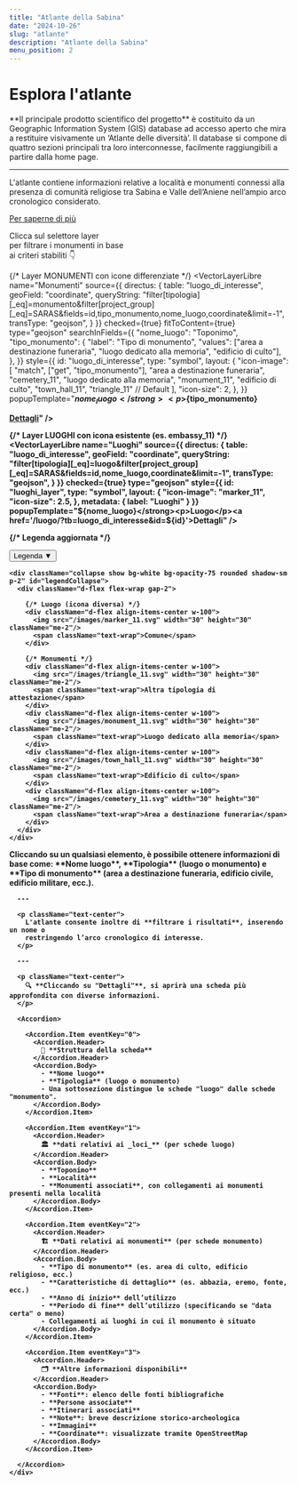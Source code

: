 ```yaml
---
title: "Atlante della Sabina"
date: "2024-10-26"
slug: "atlante"
description: "Atlante della Sabina"
menu_position: 2
---
```



# Esplora l'atlante

<div className="bg-light p-4 rounded shadow-sm text-center">
  **Il principale prodotto scientifico del progetto** è costituito da un Geographic Information System (GIS) database ad accesso aperto che mira a restituire visivamente un ‘Atlante delle diversità’. Il database si compone di quattro sezioni principali tra loro interconnesse, facilmente raggiungibili a partire dalla home page.
  
  ---

  L'atlante contiene informazioni relative a località e monumenti connessi alla presenza di comunità religiose tra Sabina e Valle dell’Aniene nell’ampio arco cronologico considerato.

  [Per saperne di più](#dettagli)
</div>


<div className="text-end text-secondary">
  Clicca sul selettore layer<br />per filtrare i monumenti in base<br />ai criteri stabiliti 👇
</div>
<div className="position-relative">
<MapLibre
  height="800px"
  baseLayers={["CartoDb"]}
  sprite="https://openmaptiles.github.io/osm-bright-gl-style/sprite">

  {/* Layer MONUMENTI con icone differenziate */}
  <VectorLayerLibre
    name="Monumenti"
    source={{
      directus: {
        table: "luogo_di_interesse",
        geoField: "coordinate",
        queryString:
          "filter[tipologia][_eq]=monumento&filter[project_group][_eq]=SARAS&fields=id,tipo_monumento,nome_luogo,coordinate&limit=-1",
        transType: "geojson",
      }
    }}
    checked={true}
    fitToContent={true}
    type="geojson"
    searchInFields={{
      "nome_luogo": "Toponimo",
      "tipo_monumento": {
        "label": "Tipo di monumento",
        "values": ["area a destinazione funeraria", "luogo dedicato alla memoria", "edificio di culto"],
      },
    }}
    style={{
      id: "luogo_di_interesse",
      type: "symbol",
      layout: {
        "icon-image": [
          "match",
          ["get", "tipo_monumento"],
          "area a destinazione funeraria", "cemetery_11",
          "luogo dedicato alla memoria", "monument_11",
          "edificio di culto", "town_hall_11",
          "triangle_11" // Default
        ],
        "icon-size": 2,
      },
    }}
    popupTemplate="<strong>${nome_luogo}</strong><p>${tipo_monumento}</p><a href='/monumento/?tb=luogo_di_interesse&id=${id}'>Dettagli</a>"
  />

  {/* Layer LUOGHI con icona esistente (es. embassy_11) */}
  <VectorLayerLibre
    name="Luoghi"
    source={{
      directus: {
        table: "luogo_di_interesse",
        geoField: "coordinate",
        queryString:
          "filter[tipologia][_eq]=luogo&filter[project_group][_eq]=SARAS&fields=id,nome_luogo,coordinate&limit=-1",
        transType: "geojson",
      }
    }}
    checked={true}
    type="geojson"
    style={{
      id: "luoghi_layer",
      type: "symbol",
      layout: {
        "icon-image": "marker_11",
        "icon-size": 2.5,
      },
      metadata: {
        label: "Luoghi"
      }
    }}
    popupTemplate="<strong>${nome_luogo}</strong><p>Luogo</p><a href='/luogo/?tb=luogo_di_interesse&id=${id}'>Dettagli</a>"
  />
</MapLibre>

  {/* Legenda aggiornata */}
  <div className="position-absolute bottom-0 start-0 m-3" style={{ zIndex: 1000, minWidth: "220px", maxWidth: "280px" }}>
    <button
      className="btn w-100 text-white py-1"
      style={{ backgroundColor: "#990033" }} 
      type="button"
      data-bs-toggle="collapse"
      data-bs-target="#legendCollapse"
      aria-expanded="false"
      aria-controls="legendCollapse"
    >
      Legenda ▼
    </button>

    <div className="collapse show bg-white bg-opacity-75 rounded shadow-sm p-2" id="legendCollapse">
      <div className="d-flex flex-wrap gap-2">

        {/* Luogo (icona diversa) */}
        <div className="d-flex align-items-center w-100">
          <img src="/images/marker_11.svg" width="30" height="30" className="me-2"/>
          <span className="text-wrap">Comune</span>
        </div>

        {/* Monumenti */}
        <div className="d-flex align-items-center w-100">
          <img src="/images/triangle_11.svg" width="30" height="30" className="me-2"/>
          <span className="text-wrap">Altra tipologia di attestazione</span>
        </div>
        <div className="d-flex align-items-center w-100">
          <img src="/images/monument_11.svg" width="30" height="30" className="me-2"/>
          <span className="text-wrap">Luogo dedicato alla memoria</span>
        </div>
        <div className="d-flex align-items-center w-100">
          <img src="/images/town_hall_11.svg" width="30" height="30" className="me-2"/>
          <span className="text-wrap">Edificio di culto</span>
        </div>
        <div className="d-flex align-items-center w-100">
          <img src="/images/cemetery_11.svg" width="30" height="30" className="me-2"/>
          <span className="text-wrap">Area a destinazione funeraria</span>
        </div>
      </div>
    </div>
  </div>
</div>

<Row className="my-4" id="dettagli">
  <Col md={12}>
    <div className="bg-light p-4 rounded shadow-sm">
      <p className="text-center">
        Cliccando su un qualsiasi elemento, è possibile ottenere informazioni di base come:
        **Nome luogo**, **Tipologia** (luogo o monumento) e **Tipo di monumento**
        (area a destinazione funeraria, edificio civile, edificio militare, ecc.).
      </p>

      ---

      <p className="text-center">
        L'atlante consente inoltre di **filtrare i risultati**, inserendo un nome o
        restringendo l’arco cronologico di interesse.
      </p>

      ---

      <p className="text-center">
        🔍 **Cliccando su "Dettagli"**, si aprirà una scheda più approfondita con diverse informazioni.
      </p>

      <Accordion>
        
        <Accordion.Item eventKey="0">
          <Accordion.Header>
            📜 **Struttura della scheda**
          </Accordion.Header>
          <Accordion.Body>
            - **Nome luogo**
            - **Tipologia** (luogo o monumento)
            - Una sottosezione distingue le schede "luogo" dalle schede "monumento".
          </Accordion.Body>
        </Accordion.Item>

        <Accordion.Item eventKey="1">
          <Accordion.Header>
            🏛️ **dati relativi ai _loci_** (per schede luogo)
          </Accordion.Header>
          <Accordion.Body>
            - **Toponimo**
            - **Località**
            - **Monumenti associati**, con collegamenti ai monumenti presenti nella località
          </Accordion.Body>
        </Accordion.Item>

        <Accordion.Item eventKey="2">
          <Accordion.Header>
            🏗️ **Dati relativi ai monumenti** (per schede monumento)
          </Accordion.Header>
          <Accordion.Body>
            - **Tipo di monumento** (es. area di culto, edificio religioso, ecc.)
            - **Caratteristiche di dettaglio** (es. abbazia, eremo, fonte, ecc.)
            - **Anno di inizio** dell’utilizzo
            - **Periodo di fine** dell’utilizzo (specificando se "data certa" o meno)
            - Collegamenti ai luoghi in cui il monumento è situato
          </Accordion.Body>
        </Accordion.Item>

        <Accordion.Item eventKey="3">
          <Accordion.Header>
            🗂️ **Altre informazioni disponibili**
          </Accordion.Header>
          <Accordion.Body>
            - **Fonti**: elenco delle fonti bibliografiche
            - **Persone associate**
            - **Itinerari associati**
            - **Note**: breve descrizione storico-archeologica
            - **Immagini**
            - **Coordinate**: visualizzate tramite OpenStreetMap
          </Accordion.Body>
        </Accordion.Item>

      </Accordion>
    </div>
  </Col>
</Row>


